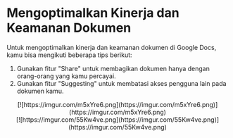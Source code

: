 # Mengoptimalkan Kinerja dan Keamanan Dokumen
Untuk mengoptimalkan kinerja dan keamanan dokumen di Google Docs, kamu bisa
mengikuti beberapa tips berikut:
1. Gunakan fitur &quot;Share&quot; untuk membagikan dokumen hanya dengan orang-orang
yang kamu percayai.
2. Gunakan fitur &quot;Suggesting&quot; untuk membatasi akses pengguna lain pada dokumen
kamu.
<div align = "center">
[![https://imgur.com/m5xYre6.png](https://imgur.com/m5xYre6.png)](https://imgur.com/m5xYre6.png)
</div>
<div align = "center">
[![https://imgur.com/55Kw4ve.png](https://imgur.com/55Kw4ve.png)](https://imgur.com/55Kw4ve.png)
</div>